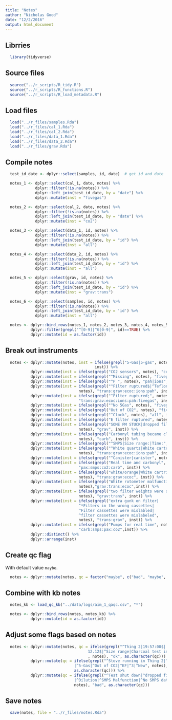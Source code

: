 ```yaml
---
title: "Notes"
author: "Nicholas Good"
date: "12/2/2016"
output: html_document
---
```


## Librries

```r
  library(tidyverse)
```

## Source files

```r
  source("../r_scripts/R_tidy.R")
  source("../r_scripts/R_functions.R")
  source("../r_scripts/R_load_metadata.R")
```

## Load files

```r
  load("../r_files/samples.Rda")
  load("../r_files/cal_1.Rda")
  load("../r_files/cal_2.Rda")
  load("../r_files/data_1.Rda")
  load("../r_files/data_2.Rda")
  load("../r_files/grav.Rda")
```

## Compile notes

```r
  test_id_date <- dplyr::select(samples, id, date)  # get id and date

  notes_1 <- dplyr::select(cal_1, date, notes) %>%
             dplyr::filter(!is.na(notes)) %>%
             dplyr::left_join(test_id_date, by = "date") %>%
             dplyr::mutate(inst = "fivegas")

  notes_2 <- dplyr::select(cal_2, date, notes) %>%
             dplyr::filter(!is.na(notes)) %>%
             dplyr::left_join(test_id_date, by = "date") %>%
             dplyr::mutate(inst = "co2")

  notes_3 <- dplyr::select(data_1, id, notes) %>%
             dplyr::filter(!is.na(notes)) %>%
             dplyr::left_join(test_id_date, by = "id") %>%
             dplyr::mutate(inst = "all")

  notes_4 <- dplyr::select(data_2, id, notes) %>%
             dplyr::filter(!is.na(notes)) %>%
             dplyr::left_join(test_id_date, by = "id") %>%
             dplyr::mutate(inst = "all")

  notes_5 <- dplyr::select(grav, id, notes) %>%
             dplyr::filter(!is.na(notes)) %>%
             dplyr::left_join(test_id_date, by = "id") %>%
             dplyr::mutate(inst = "grav:trans")

  notes_6 <- dplyr::select(samples, id, notes) %>%
             dplyr::filter(!is.na(notes)) %>%
             dplyr::left_join(test_id_date, by = 'id') %>%
             dplyr::mutate(inst = "all")

  notes <- dplyr::bind_rows(notes_1, notes_2, notes_3, notes_4, notes_5, notes_6) %>%
           dplyr::filter(grepl("^[0-9]|^G[0-9]", id)==TRUE) %>%
           dplyr::mutate(id = as.factor(id))
```

## Break out instruments

```r
  notes <- dplyr::mutate(notes, inst = ifelse(grepl("5-Gas|5-gas", notes), "fivegas",
                                       inst)) %>%
           dplyr::mutate(inst = ifelse(grepl("CO2 sensors", notes), "co2", inst)) %>%
           dplyr::mutate(inst = ifelse(grepl("^Missing", notes), "fivegas:smps", inst)) %>%
           dplyr::mutate(inst = ifelse(grepl("^P ", notes), "pah|ions", inst)) %>%
           dplyr::mutate(inst = ifelse(grepl("^Filter ruptured$|^Teflon|^Flow dropped",
                                notes), "trans:grav:ecoc:ions:pah", inst)) %>%
           dplyr::mutate(inst = ifelse(grepl("^Filter ruptured;", notes),
                                "trans:grav:ecoc:ions:pah:fivegas", inst)) %>%
           dplyr::mutate(inst = ifelse(grepl("^No 5Gas", notes), "fivegas:carb", inst)) %>%
           dplyr::mutate(inst = ifelse(grepl("Out of CO2", notes), "fivegas:co2", inst)) %>%
           dplyr::mutate(inst = ifelse(grepl("^Clock", notes), "all", inst)) %>%
           dplyr::mutate(inst = ifelse(grepl("E filter ruptured", notes), "smps:ecoc", inst)) %>%
           dplyr::mutate(inst = ifelse(grepl("SOME PM STUCK|dropped filter",
                                notes), "grav", inst)) %>%
           dplyr::mutate(inst = ifelse(grepl("Carbonyl tubing became clogged",
                                notes), "carb", inst)) %>%
           dplyr::mutate(inst = ifelse(grepl("^SMPS|Size range:|Time:", notes), "smps", inst)) %>%
           dplyr::mutate(inst = ifelse(grepl("^White quartz|White cartridge flow",
                                notes), "trans:grav:ecoc:ions:pah", inst)) %>%
           dplyr::mutate(inst = ifelse(grepl("^Canister|canister", notes), "voc", inst)) %>%
           dplyr::mutate(inst = ifelse(grepl("Real time and carbonyl", notes),
                                "pax:smps:co2:carb", inst)) %>%
           dplyr::mutate(inst = ifelse(grepl("white/orange|White cartridge clogged",
                                notes), "trans:grav:ecoc", inst)) %>%
           dplyr::mutate(inst = ifelse(grepl("White rotometer malfunctioned during test",
                                notes),"grav:trans:ecoc",inst)) %>%
           dplyr::mutate(inst = ifelse(grepl("two filter weights were switched",
                                notes), "grav:trans", inst)) %>%
           dplyr::mutate(inst = ifelse(grepl("extra gunk on filter|
                                ^*Filters in the wrong cassettes|
                                ^Filter cassettes were mislabled|
                                ^filter cassettes were mislabeled",
                                notes), "trans:grav", inst)) %>%
           dplyr::mutate(inst = ifelse(grepl("Pumps for real time", notes),
                                "carb:smps:pax:co2",inst)) %>%
           dplyr::distinct() %>%
           dplyr::arrange(inst)
```

## Create qc flag

With default value `maybe`.

```r
  notes <- dplyr::mutate(notes, qc = factor("maybe", c("bad", "maybe", "ok")))
```

## Combine with kb notes

```r
  notes_kb <- load_qc_kb("../data/logs/aim_1_qaqc.csv", "*")

  notes <- dplyr::bind_rows(notes, notes_kb) %>%
           dplyr::mutate(id = as.factor(id))
```

## Adjust some flags based on notes

```r
  notes <- dplyr::mutate(notes, qc = ifelse(grepl("^Thing 2|19:57:00$|
                                    12.12$|^Size range|Charcoal test in Thing 2|Charcoal test running"
                                    , notes), "ok", as.character(qc))) %>%
           dplyr::mutate(qc = ifelse(grepl("^Stove running in Thing 2|^Bleed|^CO2
                              |^5-Gas|^Out of CO2|^KF|^3|^New", notes), "ok",
                              as.character(qc))) %>%
           dplyr::mutate(qc = ifelse(grepl("^Test shut down|^dropped filter
                              |^Dilution|^SMPS Malfunction|^No SMPS data.|^No 5-gas",
                              notes), "bad", as.character(qc)))
```

## Save notes

```r
  save(notes, file = "../r_files/notes.Rda")
```
